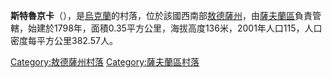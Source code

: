 {{coord|48|2|16|N|30|5|28|E|scale:30000|display=title}}

'''斯特魯京卡'''（{{lang-uk|Струтинка}}），是[[烏克蘭|烏克蘭]]的村落，位於該國西南部[[敖德薩州|敖德薩州]]，由[[薩夫蘭區|薩夫蘭區]]負責管轄，始建於1798年，面積0.35平方公里，海拔高度136米，2001年人口115，人口密度每平方公里382.57人。

{{DEFAULTSORT:Струтинка}}
[[Category:敖德薩州村落|Category:敖德薩州村落]]
[[Category:薩夫蘭區村落|Category:薩夫蘭區村落]]


{{Odessa-geo-stub}}